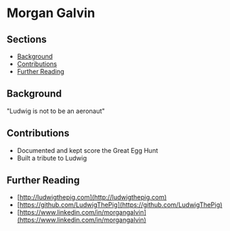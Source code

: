 # Morgan Galvin

## Sections

- [Background](#background)
- [Contributions](#Contributions)
- [Further Reading](#futher-reading)

## Background

"Ludwig is not to be an aeronaut"

## Contributions

- Documented and kept score the Great Egg Hunt
- Built a tribute to Ludwig

## Further Reading

- [http://ludwigthepig.com](http://ludwigthepig.com)
- [https://github.com/LudwigThePig](https://github.com/LudwigThePig)
- [https://www.linkedin.com/in/morgangalvin](https://www.linkedin.com/in/morgangalvin)
